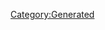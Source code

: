 {{Texts/Music
 |ID=61
 |MusicName=マクロス
 |OfficialName=マクロス
 |VocalName=藤原誠
 |VocalNameLF=藤原誠
 |Description=作品：超時空要塞マクロス<br/><br/>歌手：藤原誠<br/><br/>作詞：阿佐茜<br/>作曲：羽田健太郎
 |BuyURL=https://recochoku.jp/song/S14224830/
 |StoryDesc=ゼントラーディ軍との星間戦争に巻き込まれた<br/>マクロス。約5万人の民間人を乗せた艦は広い宇宙の<br/>彼方に投げ出されてしまう。<br/><br/>民間人だった一条輝は軍隊に抵抗を感じながらも、<br/>ミンメイを守るために軍への入隊を決意したのだった。
 |StoryTitle=「バルキリー・スカル大隊発進！」
 |BannerId=1
 |AnmStoreURL=https://anime.dmkt-sp.jp/animestore/ci_pc?workId=20626
}}
[[Category:Generated]]
